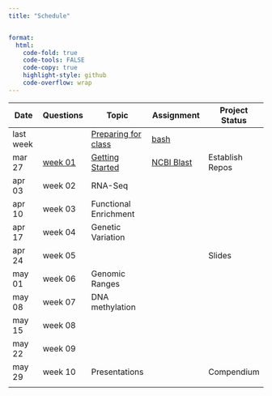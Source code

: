 ```yaml
---
title: "Schedule"


format:
  html:
    code-fold: true
    code-tools: FALSE
    code-copy: true
    highlight-style: github
    code-overflow: wrap
---
```


| Date      | Questions                                                                | Topic                                         | Assignment                             | Project Status  |
|----------|------------|---------------|----------------|------------|
| last week |                                                                          | [Preparing for class](lectures/00-before.qmd) | [bash](assignments/00-bash.qmd)        |                 |
| mar 27    | [week 01](https://github.com/course-fish546-2023/assistance/milestone/1) | [Getting Started](lectures/01-start-up.qmd)   | [NCBI Blast](assignments/01-blast.qmd) | Establish Repos |
| apr 03    | week 02                                                                  | RNA-Seq                                       |                                        |                 |
| apr 10    | week 03                                                                  | Functional Enrichment                         |                                        |                 |
| apr 17    | week 04                                                                  | Genetic Variation                             |                                        |                 |
| apr 24    | week 05                                                                  |                                               |                                        | Slides          |
| may 01    | week 06                                                                  | Genomic Ranges                                |                                        |                 |
| may 08    | week 07                                                                  | DNA methylation                               |                                        |                 |
| may 15    | week 08                                                                  |                                               |                                        |                 |
| may 22    | week 09                                                                  |                                               |                                        |                 |
| may 29    | week 10                                                                  | Presentations                                 |                                        | Compendium      |
|           |                                                                          |                                               |                                        |                 |
